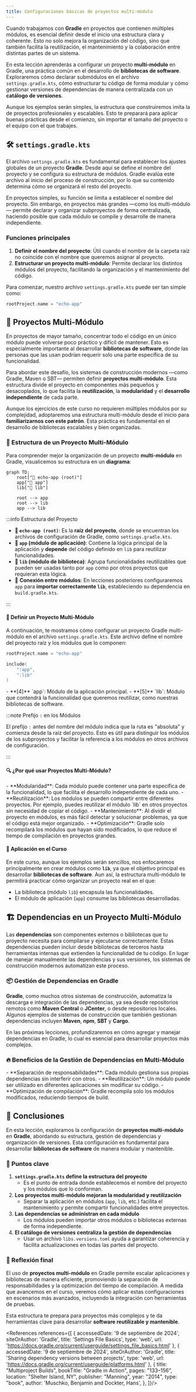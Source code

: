 ```yaml
---
title: Configuraciones básicas de proyectos multi-módulo
---
```


<ReadingTime />
<GithubRepoLink user="r8vnhill" repo="echo-app-kt" />

Cuando trabajamos con **Gradle** en proyectos que contienen múltiples módulos, es esencial definir desde el inicio una estructura clara y coherente. Esto no solo mejora la organización del código, sino que también facilita la reutilización, el mantenimiento y la colaboración entre distintas partes de un sistema.

En esta lección aprenderás a configurar un proyecto **multi-módulo** en Gradle, una práctica común en el desarrollo de **bibliotecas de software**. Exploraremos cómo declarar submódulos en el archivo `settings.gradle.kts`, cómo estructurar tu código de forma modular y cómo gestionar versiones de dependencias de manera centralizada con un **catálogo de versiones**.

Aunque los ejemplos serán simples, la estructura que construiremos imita la de proyectos profesionales y escalables. Esto te preparará para aplicar buenas prácticas desde el comienzo, sin importar el tamaño del proyecto o el equipo con el que trabajes.

## 🛠️ `settings.gradle.kts`

El archivo `settings.gradle.kts` es fundamental para establecer los ajustes globales de un proyecto **Gradle**. Desde aquí se define el nombre del proyecto y se configura su estructura de módulos. Gradle evalúa este archivo al inicio del proceso de construcción, por lo que su contenido determina cómo se organizará el resto del proyecto.

En proyectos simples, su función se limita a establecer el nombre del proyecto. Sin embargo, en proyectos más grandes —como los multi-módulo— permite declarar y organizar subproyectos de forma centralizada, haciendo posible que cada módulo se compile y desarrolle de manera independiente.

### Funciones principales

1. **Definir el nombre del proyecto**: Útil cuando el nombre de la carpeta raíz no coincide con el nombre que queremos asignar al proyecto.
2. **Estructurar un proyecto multi-módulo**: Permite declarar los distintos módulos del proyecto, facilitando la organización y el mantenimiento del código.

Para comenzar, nuestro archivo `settings.gradle.kts` puede ser tan simple como:

```kotlin showLineNumbers title="settings.gradle.kts"
rootProject.name = "echo-app"
``` 

## 📂 Proyectos Multi-Módulo

En proyectos de mayor tamaño, concentrar todo el código en un único módulo puede volverse poco práctico y difícil de mantener. Esto es especialmente importante al desarrollar **bibliotecas de software**, donde las personas que las usan podrían requerir solo una parte específica de su funcionalidad.

Para abordar este desafío, los sistemas de construcción modernos —como Gradle, Maven o SBT— permiten definir **proyectos multi-módulo**. Esta estructura divide el proyecto en componentes más pequeños y desacoplados, lo que facilita la **reutilización**, la **modularidad** y el **desarrollo independiente** de cada parte.

Aunque los ejercicios de este curso no requieren múltiples módulos por su complejidad, adoptaremos una estructura multi-módulo desde el inicio para **familiarizarnos con este patrón**. Esta práctica es fundamental en el desarrollo de bibliotecas escalables y bien organizadas.

### 📌 Estructura de un Proyecto Multi-Módulo

Para comprender mejor la organización de un proyecto **multi-módulo** en Gradle, visualicemos su estructura en un **diagrama**:

```mermaid
graph TD;
    root["📂 echo-app (root)"]
    app["📂 app"]
    lib["📂 lib"]

    root --> app
    root --> lib
    app --> lib
```

:::info Estructura del Proyecto

- **📂 `echo-app (root)`**: Es la **raíz del proyecto**, donde se encuentran los archivos de configuración de Gradle, como `settings.gradle.kts`.
- **📂 `app` (módulo de aplicación)**: Contiene la lógica principal de la aplicación y **depende** del código definido en `lib` para reutilizar funcionalidades.
- **📂 `lib` (módulo de biblioteca)**: Agrupa funcionalidades reutilizables que pueden ser usadas tanto por `app` como por otros proyectos que requieran esta lógica.
- 🔗 **Conexión entre módulos**: En lecciones posteriores configuraremos `app` para **importar correctamente `lib`**, estableciendo su dependencia en `build.gradle.kts`.

:::

#### 📜 Definir un Proyecto Multi-Módulo

A continuación, te mostramos cómo configurar un proyecto Gradle multi-módulo en el archivo `settings.gradle.kts`. Este archivo define el nombre del proyecto raíz y los módulos que lo componen:

```kotlin showLineNumbers title="settings.gradle.kts"
rootProject.name = "echo-app"

include(
    ":app",
    ":lib"
)
```

<Explanation>
    - **[4]** `app`: Módulo de la aplicación principal.
    - **[5]** `lib`: Módulo que contendrá la funcionalidad que queremos reutilizar, como nuestras bibliotecas de software.
</Explanation>

:::note Prefijo `:` en los Módulos

El prefijo `:` antes del nombre del módulo indica que la ruta es "absoluta" y comienza desde la raíz del proyecto. Esto es útil para distinguir los módulos de los subproyectos y facilitar la referencia a los módulos en otros archivos de configuración.

:::

#### 🔍 ¿Por qué usar Proyectos Multi-Módulo?

<ProCons>
    <Pros>
        - **Modularidad**: Cada módulo puede contener una parte específica de la funcionalidad, lo que facilita el desarrollo independiente de cada uno.
        - **Reutilización**: Los módulos se pueden compartir entre diferentes proyectos. Por ejemplo, puedes reutilizar el módulo `lib` en otros proyectos sin necesidad de copiar el código.
        - **Mantenimiento**: Al dividir el proyecto en módulos, es más fácil detectar y solucionar problemas, ya que el código está mejor organizado.
        - **Optimización**: Gradle solo recompilará los módulos que hayan sido modificados, lo que reduce el tiempo de compilación en proyectos grandes.
    </Pros>
</ProCons>

#### 🚀 Aplicación en el Curso

En este curso, aunque los ejemplos serán sencillos, nos enfocaremos principalmente en crear módulos como **`lib`**, ya que el objetivo principal es desarrollar **bibliotecas de software**. Aun así, la estructura multi-módulo te permitirá practicar cómo organizar un proyecto real en el que:
- La biblioteca (módulo `lib`) encapsula las funcionalidades.
- El módulo de aplicación (`app`) consume las bibliotecas desarrolladas.

## 🏗️ Dependencias en un Proyecto Multi-Módulo

Las **dependencias** son componentes externos o bibliotecas que tu proyecto necesita para compilarse y ejecutarse correctamente. Estas dependencias pueden incluir desde bibliotecas de terceros hasta herramientas internas que extienden la funcionalidad de tu código. En lugar de manejar manualmente las dependencias y sus versiones, los sistemas de construcción modernos automatizan este proceso.

### 📦 Gestión de Dependencias en Gradle

**Gradle**, como muchos otros sistemas de construcción, automatiza la descarga e integración de las dependencias, ya sea desde repositorios remotos como **Maven Central** o **JCenter**, o desde repositorios locales. Algunos ejemplos de sistemas de construcción que también gestionan dependencias incluyen **Maven**, **npm**, **SBT** y **Cargo**.

En las próximas lecciones, profundizaremos en cómo agregar y manejar dependencias en Gradle, lo cual es esencial para desarrollar proyectos más complejos.

### 🔥 Beneficios de la Gestión de Dependencias en Multi-Módulo

<ProCons>
    <Pros>
        - **Separación de responsabilidades**: Cada módulo gestiona sus propias dependencias sin interferir con otros.
        - **Reutilización**: Un módulo puede ser utilizado en diferentes aplicaciones sin modificar su código.
        - **Optimización de compilación**: Gradle recompila solo los módulos modificados, reduciendo tiempos de build.
    </Pros>
</ProCons>

## 🎯 Conclusiones

En esta lección, exploramos la configuración de **proyectos multi-módulo** en **Gradle**, abordando su estructura, gestión de dependencias y organización de versiones. Esta configuración es fundamental para desarrollar **bibliotecas de software** de manera modular y mantenible.

### 🔑 Puntos clave

1. **`settings.gradle.kts` define la estructura del proyecto**  
   - Es el punto de entrada donde establecemos el nombre del proyecto y los módulos que lo conforman.
2. **Los proyectos multi-módulo mejoran la modularidad y reutilización**  
   - Separar la aplicación en módulos (`app`, `lib`, etc.) facilita el mantenimiento y permite compartir funcionalidades entre proyectos.
3. **Las dependencias se administran en cada módulo**  
   - Los módulos pueden importar otros módulos o bibliotecas externas de forma independiente.
4. **El catálogo de versiones centraliza la gestión de dependencias**  
   - Usar un archivo `libs.versions.toml` ayuda a garantizar coherencia y facilita actualizaciones en todas las partes del proyecto.

### 🚀 Reflexión final

El uso de **proyectos multi-módulo** en Gradle permite escalar aplicaciones y bibliotecas de manera eficiente, promoviendo la separación de responsabilidades y la optimización del tiempo de compilación. A medida que avancemos en el curso, veremos cómo aplicar estas configuraciones en escenarios más avanzados, incluyendo la integración con herramientas de pruebas.

Esta estructura te prepara para proyectos más complejos y te da herramientas clave para desarrollar **software reutilizable y mantenible**.

<div className="language-card-container">
    <LanguageCard
        logoSrc="https://static-00.iconduck.com/assets.00/file-type-maven-icon-192x256-wb8b12w6.png"
        language="JVM: Maven"
        link="/docs/build-systems/basic-config/maven"
    />
    <LanguageCard
        logoSrc="/img/sbt-logo.png"
        language="JVM: SBT"
        link="/docs/build-systems/basic-config/sbt"
    />
    <PoetryCard link="/docs/build-systems/basic-config/poetry" />
    <LanguageCard
        logoSrc="https://www.svgrepo.com/show/306688/rust.svg"
        language="Rust"
        link="/docs/build-systems/basic-config/cargo"
    />
</div>

<References references={[
    {
        accessedDate: '9 de septiembre de 2024',
        siteOrAuthor: 'Gradle',
        title: 'Settings File Basics',
        type: 'web',
        url: 'https://docs.gradle.org/current/userguide/settings_file_basics.html'
    },
    {
        accessedDate: '9 de septiembre de 2024',
        siteOrAuthor: 'Gradle',
        title: 'Sharing dependency versions between projects',
        type: 'web',
        url: 'https://docs.gradle.org/current/userguide/platforms.html'
    },
    {
        title: "Multiproject Builds",
        bookTitle: "Gradle in Action",
        pages: "133–156",
        location: "Shelter Island, NY",
        publisher: "Manning",
        year: "2014",
        type: "book",
        author: 'Muschko, Benjamin and Dockter, Hans',
    },
]}/>
